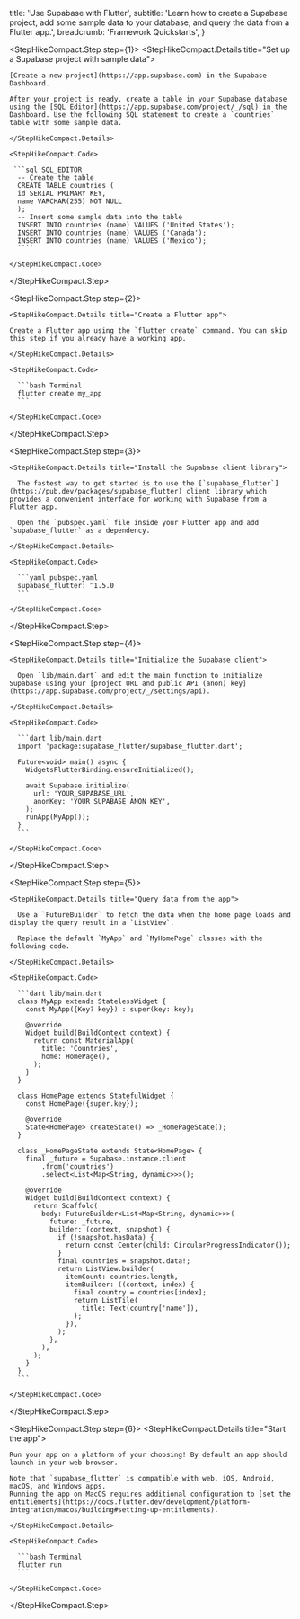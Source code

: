
  title: 'Use Supabase with Flutter',
  subtitle:
    'Learn how to create a Supabase project, add some sample data to your database, and query the data from a Flutter app.',
  breadcrumb: 'Framework Quickstarts',
}

<StepHikeCompact>

  <StepHikeCompact.Step step={1}>
    <StepHikeCompact.Details title="Set up a Supabase project with sample data">

    [Create a new project](https://app.supabase.com) in the Supabase Dashboard.

    After your project is ready, create a table in your Supabase database using the [SQL Editor](https://app.supabase.com/project/_/sql) in the Dashboard. Use the following SQL statement to create a `countries` table with some sample data.

    </StepHikeCompact.Details>

    <StepHikeCompact.Code>

     ```sql SQL_EDITOR
      -- Create the table
      CREATE TABLE countries (
      id SERIAL PRIMARY KEY,
      name VARCHAR(255) NOT NULL
      );
      -- Insert some sample data into the table
      INSERT INTO countries (name) VALUES ('United States');
      INSERT INTO countries (name) VALUES ('Canada');
      INSERT INTO countries (name) VALUES ('Mexico');
      ````

    </StepHikeCompact.Code>

  </StepHikeCompact.Step>

  <StepHikeCompact.Step step={2}>

    <StepHikeCompact.Details title="Create a Flutter app">

    Create a Flutter app using the `flutter create` command. You can skip this step if you already have a working app.

    </StepHikeCompact.Details>

    <StepHikeCompact.Code>

      ```bash Terminal
      flutter create my_app
      ```

    </StepHikeCompact.Code>

  </StepHikeCompact.Step>

  <StepHikeCompact.Step step={3}>

    <StepHikeCompact.Details title="Install the Supabase client library">

      The fastest way to get started is to use the [`supabase_flutter`](https://pub.dev/packages/supabase_flutter) client library which provides a convenient interface for working with Supabase from a Flutter app.

      Open the `pubspec.yaml` file inside your Flutter app and add `supabase_flutter` as a dependency.

    </StepHikeCompact.Details>

    <StepHikeCompact.Code>

      ```yaml pubspec.yaml
      supabase_flutter: ^1.5.0
      ```

    </StepHikeCompact.Code>

  </StepHikeCompact.Step>

  <StepHikeCompact.Step step={4}>

    <StepHikeCompact.Details title="Initialize the Supabase client">

      Open `lib/main.dart` and edit the main function to initialize Supabase using your [project URL and public API (anon) key](https://app.supabase.com/project/_/settings/api).

    </StepHikeCompact.Details>

    <StepHikeCompact.Code>

      ```dart lib/main.dart
      import 'package:supabase_flutter/supabase_flutter.dart';

      Future<void> main() async {
        WidgetsFlutterBinding.ensureInitialized();

        await Supabase.initialize(
          url: 'YOUR_SUPABASE_URL',
          anonKey: 'YOUR_SUPABASE_ANON_KEY',
        );
        runApp(MyApp());
      }
      ```

    </StepHikeCompact.Code>

  </StepHikeCompact.Step>

  <StepHikeCompact.Step step={5}>

    <StepHikeCompact.Details title="Query data from the app">

      Use a `FutureBuilder` to fetch the data when the home page loads and display the query result in a `ListView`.

      Replace the default `MyApp` and `MyHomePage` classes with the following code.

    </StepHikeCompact.Details>

    <StepHikeCompact.Code>

      ```dart lib/main.dart
      class MyApp extends StatelessWidget {
        const MyApp({Key? key}) : super(key: key);

        @override
        Widget build(BuildContext context) {
          return const MaterialApp(
            title: 'Countries',
            home: HomePage(),
          );
        }
      }

      class HomePage extends StatefulWidget {
        const HomePage({super.key});

        @override
        State<HomePage> createState() => _HomePageState();
      }

      class _HomePageState extends State<HomePage> {
        final _future = Supabase.instance.client
            .from('countries')
            .select<List<Map<String, dynamic>>>();

        @override
        Widget build(BuildContext context) {
          return Scaffold(
            body: FutureBuilder<List<Map<String, dynamic>>>(
              future: _future,
              builder: (context, snapshot) {
                if (!snapshot.hasData) {
                  return const Center(child: CircularProgressIndicator());
                }
                final countries = snapshot.data!;
                return ListView.builder(
                  itemCount: countries.length,
                  itemBuilder: ((context, index) {
                    final country = countries[index];
                    return ListTile(
                      title: Text(country['name']),
                    );
                  }),
                );
              },
            ),
          );
        }
      }
      ```

    </StepHikeCompact.Code>

  </StepHikeCompact.Step>

  <StepHikeCompact.Step step={6}>
    <StepHikeCompact.Details title="Start the app">

    Run your app on a platform of your choosing! By default an app should launch in your web browser.

    Note that `supabase_flutter` is compatible with web, iOS, Android, macOS, and Windows apps.
    Running the app on MacOS requires additional configuration to [set the entitlements](https://docs.flutter.dev/development/platform-integration/macos/building#setting-up-entitlements).

    </StepHikeCompact.Details>

    <StepHikeCompact.Code>

      ```bash Terminal
      flutter run
      ```

    </StepHikeCompact.Code>

  </StepHikeCompact.Step>

</StepHikeCompact>


